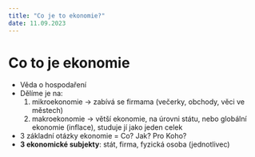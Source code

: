 ```yaml
---
title: "Co je to ekonomie?"
date: 11.09.2023
---
```


# Co to je ekonomie

- Věda o hospodaření
- Dělíme je na:
  1. mikroekonomie -> zabívá se firmama (večerky, obchody, věci ve městech)
  2. makroekonomie -> větší ekonomie, na úrovni státu, nebo globální ekonomie (inflace), studuje jí jako jeden celek
- 3 základní otázky ekonomie = Co? Jak? Pro Koho?
- **3 ekonomické subjekty**: stát, firma, fyzická osoba (jednotlivec)
